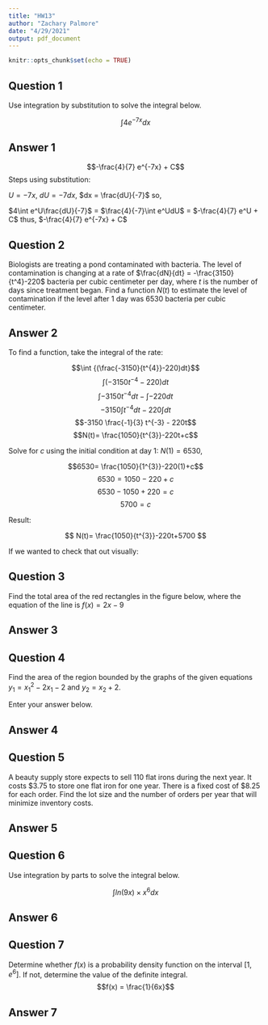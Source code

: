 ```yaml
---
title: "HW13"
author: "Zachary Palmore"
date: "4/29/2021"
output: pdf_document
---
```


```r
knitr::opts_chunk$set(echo = TRUE)
```

## Question 1

Use integration by substitution to solve the integral below.

$$\int{4e^{-7x}dx}$$

## Answer 1 


$$-\frac{4}{7} e^{-7x} + C$$
Steps using substitution:

$U = -7x$, $dU = -7dx$, $dx = \frac{dU}{-7}$ so, 

$4\int e^U\frac{dU}{-7}$ = $\frac{4}{-7}\int e^UdU$ = $-\frac{4}{7} e^U + C$ thus, $-\frac{4}{7} e^{-7x} + C$

## Question 2

Biologists are treating a pond contaminated with bacteria. The level of contamination is changing at a rate of $\frac{dN}{dt} = -\frac{3150}{t^4}-220$ bacteria per cubic centimeter per day, where $t$ is the number of days since treatment began. Find a function $N(t)$ to estimate the level of contamination if the level after $1$ day was $6530$ bacteria per cubic centimeter.


## Answer 2

To find a function, take the integral of the rate:

$$\int {(\frac{-3150}{t^{4}}-220)dt}$$
$$\int {(-3150{t^{-4}}-220)dt}$$
$$\int-3150t^{-4}dt - \int -220dt$$
$$-3150\int t^{-4}dt - 220\int dt$$
$$-3150 \frac{-1}{3} t^{-3} - 220t$$
$$N(t)=  \frac{1050}{t^{3}}-220t+c$$



Solve for $c$ using the initial condition at day 1: $N(1)=6530$,

$$6530=  \frac{1050}{1^{3}}-220(1)+c$$ 
$$6530=1050-220+c$$
$$6530-1050+220=c$$
$$5700=c$$

Result: 

$$
N(t)=  \frac{1050}{t^{3}}-220t+5700
$$

If we wanted to check that out visually:



## Question 3

Find the total area of the red rectangles in the figure below, where the equation of the line is $f(x)=2x-9$

## Answer 3 



## Question 4 

Find the area of the region bounded by the graphs of the given equations $y_1 = x_1^2 - 2x_1-2$ and $y_2 = x_2 + 2$.

Enter your answer below.

## Answer 4



## Question 5 

A beauty supply store expects to sell 110 flat irons during the next year. It costs $3.75 to store one flat iron for one year. 
There is a fixed cost of $8.25 for each order. Find the lot size and the number of orders per year that will minimize 
inventory costs.


## Answer 5





## Question 6 

Use integration by parts to solve the integral below.

$$\int{ln(9x) \times x^6 dx}$$

## Answer 6 



## Question 7 

Determine whether $f(x)$ is a probability density function on the interval $[1, e^6]$. If not, determine the value of the definite integral. $$f(x) = \frac{1}{6x}$$



## Answer 7 







